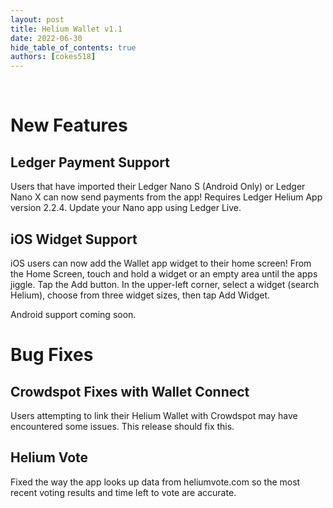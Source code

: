 ```yaml
---
layout: post
title: Helium Wallet v1.1
date: 2022-06-30
hide_table_of_contents: true
authors: [cokes518]
---
```


&nbsp;

# New Features

## Ledger Payment Support

Users that have imported their Ledger Nano S (Android Only) or Ledger Nano X can now send payments
from the app! Requires Ledger Helium App version 2.2.4. Update your Nano app using Ledger Live.

<!--truncate-->

## iOS Widget Support

iOS users can now add the Wallet app widget to their home screen! From the Home Screen, touch and
hold a widget or an empty area until the apps jiggle. Tap the Add button. In the upper-left corner,
select a widget (search Helium), choose from three widget sizes, then tap Add Widget.

Android support coming soon.

# Bug Fixes

## Crowdspot Fixes with Wallet Connect

Users attempting to link their Helium Wallet with Crowdspot may have encountered some issues. This
release should fix this.

## Helium Vote

Fixed the way the app looks up data from heliumvote.com so the most recent voting results and time
left to vote are accurate.

